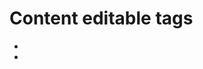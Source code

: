 
<Meta title="Concepts/Developer/Accessibility/ContentEditableTags/List of content editable tags" />

# Content editable tags

- <FullscreenLink content="Content editable tags" parent={parentPath} story="content-editable-tags" />
- <FullscreenLink content="Lexical" parent={parentPath} story="lexical" />

